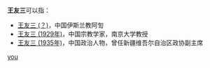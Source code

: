 '''王友三'''可以指：
* [[王友三_(？)|王友三 (？)]]，中国伊斯兰教阿訇
* [[王友三_(1929年)|王友三 (1929年)]]，中国宗教学家，南京大学教授
* [[王友三_(1935年)|王友三 (1935年)]]，中国政治人物，曾任新疆维吾尔自治区政协副主席

{{disambig}}

[[Category:三字王姓人名消歧义|you]]